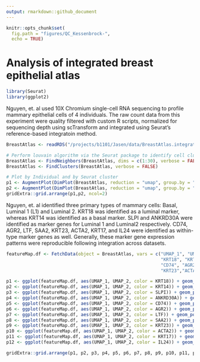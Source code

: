 ```yaml
---
output: rmarkdown::github_document
---
```


```r
knitr::opts_chunk$set(
  fig.path = "figures/QC_Kessenbrock-", 
  echo = TRUE)
``` 
# Analysis of integrated breast epithelial atlas
```r
library(Seurat)
library(ggplot2)
```

Nguyen, et. al used 10X Chromium single-cell RNA sequencing to profile mammary epithelial cells of 4 individuals. The raw count data from this experiment were quality filtered with custom R scripts, normalized for sequencing depth using scTransform and integrated using Seurat's reference-based integratoin method. 
```r
BreastAtlas <- readRDS("/projects/b1101/Jasen/data/BreastAtlas.integrated.rds")

# Perform louvain algorithm via the Seurat package to identify cell clusters
BreastAtlas <- FindNeighbors(BreastAtlas, dims = c(1:30), verbose = FALSE)
BreastAtlas <- FindClusters(BreastAtlas, verbose = FALSE)

# Plot by Individual and by Seurat cluster
p1 <- AugmentPlot(DimPlot(BreastAtlas, reduction = "umap", group.by = "individual", pt.size=0.1) + DarkTheme())
p2 <- AugmentPlot(DimPlot(BreastAtlas, reduction = "umap", group.by = "seurat_clusters", pt.size=0.1) + DarkTheme())
gridExtra::grid.arrange(p1,p2, ncol=2)
```

Nguyen, et. al identified three primary types of mammary cells: Basal, Luminal 1 (L1) and Luminal 2. KRT18 was identified as a luminal marker, whereas KRT14 was identified as a basal marker. SLPI and ANKRD30A were identified as marker genes for Luminal 1 and Luminal2 respectively. CD74, AGR2, LTF, SAA2, KRT23, ACTA2, KRT17, and IL24 were identified as within-type marker genes as well. Generally, these marker gene expression patterns were reproducible following integration across datasets. 
```r
featureMap.df <- FetchData(object = BreastAtlas, vars = c("UMAP_1", "UMAP_2",
                                                          "KRT18", "KRT14", "SLPI", "ANKRD30A",
                                                          "CD74", "AGR2", "LTF", "SAA2",
                                                          "KRT23","ACTA2", "KRT17", "IL24"))

p1 <- ggplot(featureMap.df, aes(UMAP_1, UMAP_2, color = KRT18)) + geom_point(size=0.1) + scale_color_viridis_c()
p2 <- ggplot(featureMap.df, aes(UMAP_1, UMAP_2, color = KRT14)) + geom_point(size=0.1) + scale_color_viridis_c()
p3 <- ggplot(featureMap.df, aes(UMAP_1, UMAP_2, color = SLPI)) + geom_point(size=0.1) + scale_color_viridis_c()
p4 <- ggplot(featureMap.df, aes(UMAP_1, UMAP_2, color = ANKRD30A)) + geom_point(size=0.1) + scale_color_viridis_c()
p5 <- ggplot(featureMap.df, aes(UMAP_1, UMAP_2, color = CD74)) + geom_point(size=0.1) + scale_color_viridis_c()
p6 <- ggplot(featureMap.df, aes(UMAP_1, UMAP_2, color = AGR2)) + geom_point(size=0.1) + scale_color_viridis_c()
p7 <- ggplot(featureMap.df, aes(UMAP_1, UMAP_2, color = LTF)) + geom_point(size=0.1) + scale_color_viridis_c()
p8 <- ggplot(featureMap.df, aes(UMAP_1, UMAP_2, color = SAA2)) + geom_point(size=0.1) + scale_color_viridis_c()
p9 <- ggplot(featureMap.df, aes(UMAP_1, UMAP_2, color = KRT23)) + geom_point(size=0.1) + scale_color_viridis_c()
p10 <- ggplot(featureMap.df, aes(UMAP_1, UMAP_2, color = ACTA2)) + geom_point(size=0.1) + scale_color_viridis_c()
p11 <- ggplot(featureMap.df, aes(UMAP_1, UMAP_2, color = KRT17)) + geom_point(size=0.1) + scale_color_viridis_c()
p12 <- ggplot(featureMap.df, aes(UMAP_1, UMAP_2, color = IL24)) + geom_point(size=0.1) + scale_color_viridis_c()

gridExtra::grid.arrange(p1, p2, p3, p4, p5, p6, p7, p8, p9, p10, p11, p12, ncol = 4)
```

